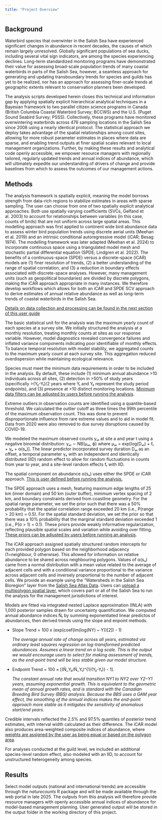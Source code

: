```yaml
---
title: "Project Overview"
---
```


## Background {#1.1Intro}

Waterbird species that overwinter in the Salish Sea have experienced significant changes in abundance in recent decades, the causes of which remain largely unresolved. Globally significant populations of sea ducks, including several vital sign indicators, are among the species experiencing declines. Long-term standardized monitoring programs have demonstrated their value for assessing broad-scale population trends of many coastal waterbirds in parts of the Salish Sea, however, a seamless approach for generating and updating transboundary trends for species and guilds has yet to be realized, nor has an approach for assessing finer-scale trends at geographic extents relevant to conservation planners been developed.

The analysis scripts developed herein closes this technical and information gap by applying spatially explicit hierarchical analytical techniques in a Bayesian framework to two parallel citizen science programs in Canada (British Columbia Coastal Waterbird Survey; BCCWS) and the U.S. (Puget Sound Seabird Survey; PSSS). Collectively, these programs have monitored overwintering waterbirds across 476 sampling locations in the Salish Sea since 2008 using a nearly identical protocol. The statistical approach we deploy takes advantage of the spatial relationships among count sites, allowing for more robust parameter estimates in places where data are sparse, and enabling trend outputs at finer spatial scales relevant to local management organizations. Further, by making these results and analytical code openly accessible, we empower resource managers with regionally tailored, regularly updated trends and annual indices of abundance, which will ultimately expedite our understanding of drivers of change and provide baselines from which to assess the outcomes of our management actions.

## Methods {#1.2Intro}

The analysis framework is spatially explicit, meaning the model borrows strength from data-rich regions to stabilize estimates in areas with sparse sampling. The user can choose from one of two spatially explicit analytical approaches. Both use spatially varying coefficients (SVCs, Gelfand et al. 2003) to account for relationships between variables (in this case, counts of birds) that are not uniform across large spatial areas. This modelling approach was first applied to continent wide bird abundance data to assess winter bird population trends using discrete aerial units (Meehan et al. 2019) and an intrinsic conditional autoregressive model (iCAR; Besag 1974). The modelling framework was later adapted (Meehan et al. 2024) to incorporate continuous space using a triangulated model mesh and stochastic partial differential equation (SPDE; Lindgren et al. 2022). The benefits of a continuous-space (SPDE) versus a discrete-space (iCAR) models are (1) finer resolution of trends, (2) a better understanding of the range of spatial correlation, and (3) a reduction in boundary effects associated with discrete-space analyses. However, many management units (such as geopolitical boundaries) are divided by discrete polygons, making the iCAR approach appropriate in many instances. We therefore develop workflows which allows for both an iCAR and SPDE SCV approach to derive estimates of annual relative abundance as well as long-term trends of coastal waterbirds in the Salish Sea.

[Details on data collection and processing can be found in the next section of this user guide](#2.1Data)

The basic statistical unit for the analysis was the maximum yearly count of each species at a survey site. We initially structured the analysis at a monthly resolution, treating monthly counts at sites as our response variable. However, model diagnostics revealed convergence failures and inflated variance components indicating poor identifiable of monthly effects. To balance temporal resolution with model stability, we aggregated counts to the maximum yearly count at each survey site. This aggregation reduced overdispersion while maintaining ecological relevance.

Species must meet the minimum data requirements in order to be included in the analysis. By default, these include (1) minimum annual abundance \>10 individuals across all sites, (2) detection in \>50% of study years (specifically \>(Y₂-Y₁)/2 years where Y₁ and Y₂ represent the study period endpoints), and (3) presence at \>10 distinct monitoring locations. [Minimum data filters can be adjusted by users before running the analysis](#3.1Analysis).

Extreme outliers in observation counts are identified using a quantile-based threshold. We calculated the outlier cutoff as three times the 99th percentile of the maximum observation count. This was done to prevent disproportionate influence from rare extreme values and to aid in model fit. Data from 2020 were also removed to due survey disruptions caused by COVID-19.

We modeled the maximum observed counts yₐₜ at site a and year t using a negative binomial distribution: yₐₜ ∼ NB(μₐₜ, ϕ) where μₐₜ = exp\[log(Dₐₜ) + fₜ + γₖ + α(sₐ)\]. The linear predictor incorporated survey duration Dₐₜ as an offset, a temporal parameter γₖ with an independent and identically distributed (IID) random effect to allow for random fluctuations in counts from year to year, and a site-level random effects fₜ with IID.

The spatial component on abundance α(sₐ) uses either the SPDE or iCAR approach. [This is user defined before running the analysis.](#3.1Analysis)

The SPDE approach uses a mesh, featuring maximum edge lengths of 25 km (inner domain) and 50 km (outer buffer), minimum vertex spacing of 2 km, and boundary constraints derived from coastline geometry. For the spatial range parameter, we set the prior such that there was a 50% probability that the spatial correlation range exceeded 20 km (i.e., P(range \> 20 km) = 0.5). For the spatial standard deviation, we set the prior so that there was a 10% probability that the marginal standard deviation exceeded 1 (i.e., P(σ \> 1) = 0.1). These priors provide weakly informative regularization, reflecting plausible spatial scales and variation while avoiding over fitting. [These priors can be adjusted by users before running an analysis](#3.1SPDE).

The iCAR approach assigned spatially structured random intercepts for each provided polygon based on the neighborhood adjacency (1=neighbour, 0 otherwise). This allowed for information on relative abundance to be shared across neighbouring polygons. Values of α(sₐ) came from a normal distribution with a mean value related to the average of adjacent cells and with a conditional variance proportional to the variance across adjacent cells and inversely proportional to the number of adjacent cells. We provide an example using the "Watersheds in the Salish Sea Bioregion" layer from the [Salish Sea Atlas Data](https://salish-sea-atlas-data-wwu.hub.arcgis.com/). Users can [upload a multipolygon spatial layer](#3.1Analysis), which covers part or all of the Salish Sea to run the analysis for the management jurisdictions of interest.

Models are fitted via integrated nested Laplace approximation (INLA) with 1,000 posterior samples drawn for uncertainty quantification. We computed annual abundance indices Ñₜ by summing exponentiated linear predictos of abundances, then derived trends using the slope and enpoint methods.

-   Slope Trend = 100 x (exp(coef(lm(log(NY) \~ Y))\[2\]) - 1)

    *The average annual rate of change across all years, estimated via ordinary least squares regression on log-transformed predicted abundances. Assumes a linear trend on a log scale. This is the output we would encourage users to select for making assessment of trends, as the end-point trend will be less stable given our model structure.*

-   Endpoint Trend = 100 × \[(Ñ_Y₂/Ñ_Y₁)\^{1/(Y₂-Y₁)} - 1\].

    *The constant annual rate that would transition NY1 to NY2 over Y2−Y1 years, assuming exponential growth. This is equivalent to the geometric mean of annual growth rates, and is standard with the Canadian Breeding Bird Survey (BBS) analysis. Because the BBS uses a GAM year effect, the smoothing of the annual indices makes the end-point approach more stable as it mitigates the sensitivity of anomalous start/end years.*

Credible intervals reflected the 2.5% and 97.5% quantiles of posterior trend estimates, with interval width calculated as their difference. The iCAR model also produces area-weighted composite indices of abundance, where [weights are assigned by the user as being equal or based on the polygon area](#3.1.1Analysis).

For analyses conducted at the guild level, we included an additional species-level random effect, also modeled with an IID, to account for unstructured heterogeneity among species.

## Results {#1.3Intro}

Select model outputs (national and international trends) are accessible through the *naturecounts* R package and will be made available through the web portal in late 2025. The outputs from this analysis will therefore provide resource managers with openly accessible annual indices of abundance for model-based management planning. User generated output will be stored in the output folder in the working directory of this project.
